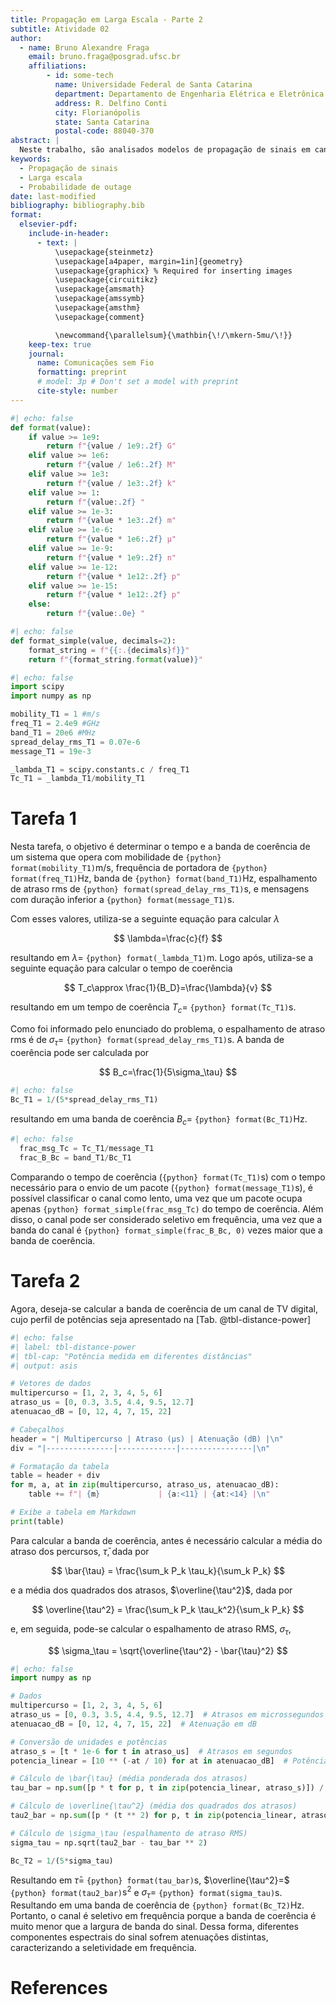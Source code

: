```yaml
---
title: Propagação em Larga Escala - Parte 2
subtitle: Atividade 02
author:
  - name: Bruno Alexandre Fraga
    email: bruno.fraga@posgrad.ufsc.br
    affiliations: 
        - id: some-tech
          name: Universidade Federal de Santa Catarina
          department: Departamento de Engenharia Elétrica e Eletrônica
          address: R. Delfino Conti
          city: Florianópolis
          state: Santa Catarina
          postal-code: 88040-370
abstract: |
  Neste trabalho, são analisados modelos de propagação de sinais em canais de comunicação sem fio. Na Tarefa 1, é estimado um modelo de perda por log-distância utilizando medidas experimentais e o modelo de espaço livre para calcular a potência recebida a uma distância de referência. A potência recebida é estimada para 200 m, e uma curva representando o modelo é traçada até 1 km. Na Tarefa 2, é estudado o desempenho de um sistema com propagação log-normal para determinar o alcance máximo que assegure uma taxa mínima de sucesso de 90%, considerando restrições de relação sinal-ruído (SNR).
keywords: 
  - Propagação de sinais
  - Larga escala
  - Probabilidade de outage
date: last-modified
bibliography: bibliography.bib
format:
  elsevier-pdf:
    include-in-header:
      - text: |
          \usepackage{steinmetz}
          \usepackage[a4paper, margin=1in]{geometry}
          \usepackage{graphicx} % Required for inserting images
          \usepackage{circuitikz}
          \usepackage{amsmath}
          \usepackage{amssymb}
          \usepackage{amsthm}
          \usepackage{comment}

          \newcommand{\parallelsum}{\mathbin{\!/\mkern-5mu/\!}}
    keep-tex: true
    journal:
      name: Comunicações sem Fio
      formatting: preprint
      # model: 3p # Don't set a model with preprint
      cite-style: number
---
```


```python
#| echo: false
def format(value):
    if value >= 1e9:
        return f"{value / 1e9:.2f} G"
    elif value >= 1e6:
        return f"{value / 1e6:.2f} M"
    elif value >= 1e3:
        return f"{value / 1e3:.2f} k"
    elif value >= 1:
        return f"{value:.2f} "
    elif value >= 1e-3:
        return f"{value * 1e3:.2f} m"
    elif value >= 1e-6:
        return f"{value * 1e6:.2f} µ"
    elif value >= 1e-9:
        return f"{value * 1e9:.2f} n"
    elif value >= 1e-12:
        return f"{value * 1e12:.2f} p"
    elif value >= 1e-15:
        return f"{value * 1e12:.2f} p"
    else:
        return f"{value:.0e} "
```

```python
#| echo: false
def format_simple(value, decimals=2):
    format_string = f"{{:.{decimals}f}}"
    return f"{format_string.format(value)}"
```

```python
#| echo: false
import scipy
import numpy as np

mobility_T1 = 1 #m/s
freq_T1 = 2.4e9 #GHz
band_T1 = 20e6 #MHz
spread_delay_rms_T1 = 0.07e-6
message_T1 = 19e-3

_lambda_T1 = scipy.constants.c / freq_T1
Tc_T1 = _lambda_T1/mobility_T1
```

# Tarefa 1

Nesta tarefa, o objetivo é determinar o tempo e a banda de coerência de um sistema que opera com mobilidade de `{python} format(mobility_T1)`m/s, frequência de portadora de `{python} format(freq_T1)`Hz, banda de `{python} format(band_T1)`Hz, espalhamento de atraso rms de `{python} format(spread_delay_rms_T1)`s, e mensagens com duração inferior a `{python} format(message_T1)`s.

Com esses valores, utiliza-se a seguinte equação para calcular $\lambda$

$$
\lambda=\frac{c}{f}
$$

resultando em $\lambda=$ `{python} format(_lambda_T1)`m. Logo após, utiliza-se a seguinte equação para calcular o tempo de coerência

$$
  T_c\approx \frac{1}{B_D}=\frac{\lambda}{v}
$$

resultando em um tempo de coerência $T_c=$ `{python} format(Tc_T1)`s.

Como foi informado pelo enunciado do problema, o espalhamento de atraso rms é de $\sigma_\tau=$ `{python} format(spread_delay_rms_T1)`s. A banda de coerência pode ser calculada por

$$
  B_c=\frac{1}{5\sigma_\tau}
$$

```python
#| echo: false
Bc_T1 = 1/(5*spread_delay_rms_T1)
```

resultando em uma banda de coerência $B_c =$ `{python} format(Bc_T1)`Hz.

```python
#| echo: false
  frac_msg_Tc = Tc_T1/message_T1
  frac_B_Bc = band_T1/Bc_T1
```

Comparando o tempo de coerência (`{python} format(Tc_T1)`s) com o tempo necessário para o envio de um pacote (`{python} format(message_T1)`s), é possível classificar o canal como lento, uma vez que um pacote ocupa apenas `{python} format_simple(frac_msg_Tc)` do tempo de coerência. Além disso, o canal pode ser considerado seletivo em frequência, uma vez que a banda do canal é `{python} format_simple(frac_B_Bc, 0)` vezes maior que a banda de coerência.

# Tarefa 2

Agora, deseja-se calcular a banda de coerência de um canal de TV digital, cujo perfil de potências seja apresentado na [Tab. @tbl-distance-power]

```python
#| echo: false
#| label: tbl-distance-power
#| tbl-cap: "Potência medida em diferentes distâncias"
#| output: asis

# Vetores de dados
multipercurso = [1, 2, 3, 4, 5, 6]
atraso_us = [0, 0.3, 3.5, 4.4, 9.5, 12.7]
atenuacao_dB = [0, 12, 4, 7, 15, 22]

# Cabeçalhos
header = "| Multipercurso | Atraso (µs) | Atenuação (dB) |\n"
div = "|---------------|-------------|----------------|\n"

# Formatação da tabela
table = header + div
for m, a, at in zip(multipercurso, atraso_us, atenuacao_dB):
    table += f"| {m}             | {a:<11} | {at:<14} |\n"

# Exibe a tabela em Markdown
print(table)
```

Para calcular a banda de coerência, antes é necessário calcular a média do atraso dos percursos, $\bar{\tau}$, dada por

$$
  \bar{\tau} = \frac{\sum_k P_k \tau_k}{\sum_k P_k}
$$

e a média dos quadrados dos atrasos, $\overline{\tau^2}$, dada por

$$
  \overline{\tau^2} = \frac{\sum_k P_k \tau_k^2}{\sum_k P_k}
$$

e, em seguida, pode-se calcular o espalhamento de atraso RMS, $\sigma_\tau$,

$$
\sigma_\tau = \sqrt{\overline{\tau^2} - \bar{\tau}^2}
$$

```python
#| echo: false
import numpy as np

# Dados
multipercurso = [1, 2, 3, 4, 5, 6]
atraso_us = [0, 0.3, 3.5, 4.4, 9.5, 12.7]  # Atrasos em microssegundos
atenuacao_dB = [0, 12, 4, 7, 15, 22]  # Atenuação em dB

# Conversão de unidades e potências
atraso_s = [t * 1e-6 for t in atraso_us]  # Atrasos em segundos
potencia_linear = [10 ** (-at / 10) for at in atenuacao_dB]  # Potência linear

# Cálculo de \bar{\tau} (média ponderada dos atrasos)
tau_bar = np.sum([p * t for p, t in zip(potencia_linear, atraso_s)]) / np.sum(potencia_linear)

# Cálculo de \overline{\tau^2} (média dos quadrados dos atrasos)
tau2_bar = np.sum([p * (t ** 2) for p, t in zip(potencia_linear, atraso_s)]) / np.sum(potencia_linear)

# Cálculo de \sigma_\tau (espalhamento de atraso RMS)
sigma_tau = np.sqrt(tau2_bar - tau_bar ** 2)

Bc_T2 = 1/(5*sigma_tau)
```

Resultando em $\bar{\tau}=$ `{python} format(tau_bar)`s, $\overline{\tau^2}=$ `{python} format(tau2_bar)`$\text{s}^2$ e $\sigma_\tau=$ `{python} format(sigma_tau)`s. Resultando em uma banda de coerência de `{python} format(Bc_T2)`Hz. Portanto, o canal é seletivo em frequência porque a banda de coerência é muito menor que a largura de banda do sinal. Dessa forma, diferentes componentes espectrais do sinal sofrem atenuações distintas, caracterizando a seletividade em frequência.

# References {-}
